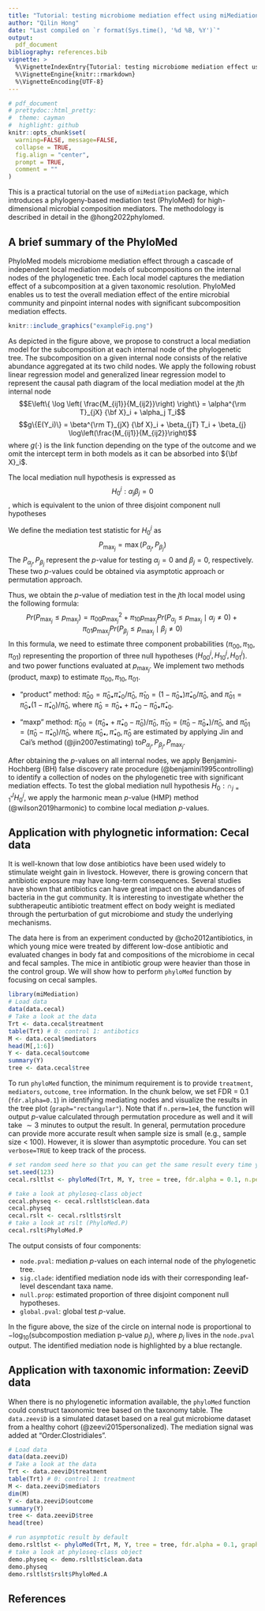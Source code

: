 ```yaml
---
title: "Tutorial: testing microbiome mediation effect using miMediation"
author: "Qilin Hong"
date: "Last compiled on `r format(Sys.time(), '%d %B, %Y')`"
output: 
  pdf_document
bibliography: references.bib 
vignette: >
  %\VignetteIndexEntry{Tutorial: testing microbiome mediation effect using miMediation}
  %\VignetteEngine{knitr::rmarkdown}
  %\VignetteEncoding{UTF-8}
---
```


```r
# pdf_document
# prettydoc::html_pretty:
#  theme: cayman
#  highlight: github
knitr::opts_chunk$set(
  warning=FALSE, message=FALSE,
  collapse = TRUE,
  fig.align = "center",
  prompt = TRUE,
  comment = ""
)
```

This is a practical tutorial on the use of `miMediation` package, which introduces a phylogeny-based mediation test (PhyloMed) for high-dimensional microbial composition mediators. The methodology is described in detail in the @hong2022phylomed.

## A brief summary of the PhyloMed

PhyloMed models microbiome mediation effect through a cascade of independent local mediation models of subcompositions on the internal nodes of the phylogenetic tree. Each local model captures the mediation effect of a subcomposition at a given taxonomic resolution. PhyloMed enables us to test the overall mediation effect of the entire microbial community and pinpoint internal nodes with significant subcomposition mediation effects.

```r
knitr::include_graphics("exampleFig.png")
```

As depicted in the figure above, we propose to construct a local mediation model for the subcomposition at each internal node of the phylogenetic tree. The subcomposition on a given internal node consists of the relative abundance aggregated at its two child nodes. We apply the following robust linear regression model and generalized linear regression model to represent the causal path diagram of the local mediation model at the $j$th internal node
$$E\left\{ \log \left( \frac{M_{ij1}}{M_{ij2}}\right) \right\} = \alpha^{\rm T}_{jX} {\bf X}_i + \alpha_j T_i$$
$$g\{E(Y_i)\} = \beta^{\rm T}_{jX} {\bf X}_i + \beta_{jT} T_i  + \beta_{j} \log\left(\frac{M_{ij1}}{M_{ij2}}\right)$$
where $g(\cdot)$ is the link function depending on the type of the outcome and we omit the intercept term in both models as it can be absorbed into ${\bf X}_i$.  

The local mediation null hypothesis is expressed as $$H_0^j:\alpha_j\beta_j=0$$, which is equivalent to the union of three disjoint component null hypotheses

\begin{align} 
H^{j}_{00}&: \alpha_j = \beta_{j} = 0,\\
H^{j}_{10}&: \alpha_j \neq 0, \beta_{j} = 0,\\
H^{j}_{01}&: \alpha_j = 0, \beta_{j} \neq 0.
\end{align} 

We define the mediation test statistic for $H_0^j$ as $$P_{\max_j}=\max(P_{\alpha_j},P_{\beta_j})$$
The $P_{\alpha_j},P_{\beta_j}$ represent the $p$-value for testing $\alpha_j=0$ and $\beta_j=0$, respectively. These two $p$-values could be obtained via asymptotic approach or permutation approach. 

Thus, we obtain the $p$-value of mediation test in the $j$th local model using the following formula:
$$Pr(P_{\max_j} \leq p_{\max_j})=\pi_{00} p^2_{\max_j} + \pi_{10} p_{\max_j} Pr(P_{\alpha_j} \leq  p_{\max_j} \mid \alpha_j \neq 0) + \pi_{01} p_{\max_j} Pr(P_{\beta_j} \leq p_{\max_j} \mid \beta_j \neq 0)$$
In this formula, we need to estimate three component probabilities ($\pi_{00},\pi_{10},\pi_{01}$) representing the proportion of three null hypotheses ($H^{j}_{00},H^{j}_{10},H^{j}_{01}$).  and two power functions evaluated at $p_{\max_j}$. We implement two methods (product, maxp) to estimate $\pi_{00},\pi_{10},\pi_{01}$. 

- "product" method: 
$\hat{\pi}_{00}=\hat{\pi}_{0\bullet}\hat{\pi}_{\bullet0}/\hat{\pi}_0$, $\hat{\pi}_{10}=(1-\hat{\pi}_{0\bullet})\hat{\pi}_{\bullet0}/\hat{\pi}_0$, and
$\hat{\pi}_{01}=\hat{\pi}_{0\bullet}(1-\hat{\pi}_{\bullet0})/\hat{\pi}_0$, where $\hat{\pi}_0=\hat{\pi}_{0\bullet} + \hat{\pi}_{\bullet0}-\hat{\pi}_{0\bullet}\hat{\pi}_{\bullet0}$.

- "maxp" method: 
$\hat{\pi}_{00}=(\hat{\pi}_{0\bullet}+\hat{\pi}_{\bullet0}-\hat{\pi}_0)/\hat{\pi}_0$, 
$\hat{\pi}_{10}=(\hat{\pi}_0-\hat{\pi}_{0\bullet})/\hat{\pi}_0$, and
$\hat{\pi}_{01}=(\hat{\pi}_0-\hat{\pi}_{\bullet0})/\hat{\pi}_0$, where 
$\hat{\pi}_{0\bullet}, \hat{\pi}_{\bullet0}, \hat{\pi}_0$ are estimated by applying Jin and Cai's method (@jin2007estimating) to$P_{\alpha_j},P_{\beta_j},P_{\max_j}$.

After obtaining the $p$-values on all internal nodes, we apply Benjamini-Hochberg (BH) false discovery rate procedure (@benjamini1995controlling) to identify a collection of nodes on the phylogenetic tree with significant mediation effects. To test the global mediation null hypothesis $H_0: \cap_{j=1}^J H^j_0$, we apply the harmonic mean $p$-value (HMP) method (@wilson2019harmonic) to combine local mediation $p$-values.

## Application with phylognetic information: Cecal data

It is well-known that low dose antibiotics have been used widely to stimulate weight gain in livestock. However, there is growing concern that antibiotic exposure may have long-term consequences. Several studies have shown that antibiotics can have great impact on the abundances of bacteria in the gut community. It is interesting to investigate whether the subtherapeutic antibiotic treatment effect on body weight is mediated through the perturbation of gut microbiome and study the underlying mechanisms.

The data here is from an experiment conducted by @cho2012antibiotics, in which young mice were treated by different low-dose antibiotic and evaluated changes in body fat and compositions of the microbiome in cecal and fecal samples. The mice in antibiotic group were heavier than those in the control group. We will show how to perform `phyloMed` function by focusing on cecal samples.

```r
library(miMediation)
# Load data
data(data.cecal)
# Take a look at the data
Trt <- data.cecal$treatment
table(Trt) # 0: control 1: antibotics
M <- data.cecal$mediators
head(M[,1:6])
Y <- data.cecal$outcome
summary(Y)
tree <- data.cecal$tree
```

To run `phyloMed` function, the minimum requirement is to provide `treatment`, `mediators`, `outcome`, `tree` information. In the chunk below, we set FDR = 0.1 (`fdr.alpha=0.1`) in identifying mediating nodes and visualize the results in the tree plot (`graph="rectangular"`). Note that if `n.perm=1e4`, the function will output $p$-value calculated through permutation procedure as well and it will take $\sim 3$ minutes to output the result. In general, permutation procedure can provide more accurate result when sample size is small (e.g., sample size < 100). However, it is slower than asymptotic procedure. You can set `verbose=TRUE` to keep track of the process. 

```r
# set random seed here so that you can get the same result every time you run the code
set.seed(123)
cecal.rsltlst <- phyloMed(Trt, M, Y, tree = tree, fdr.alpha = 0.1, n.perm = 1e4, graph = "rectangular")

# take a look at phyloseq-class object
cecal.physeq <- cecal.rsltlst$clean.data
cecal.physeq
cecal.rslt <- cecal.rsltlst$rslt
# take a look at rslt (PhyloMed.P)
cecal.rslt$PhyloMed.P
```

The output consists of four components:

  - `node.pval`: mediation $p$-values on each internal node of the phylogenetic tree.
  - `sig.clade`: identified mediation node ids with their corresponding leaf-level descendant taxa name.
  - `null.prop`: estimated proportion of three disjoint component null hypotheses.
  - `global.pval`: global test $p$-value.

In the figure above, the size of the circle on internal node is proportional to $-\log_{10}(\text{subcompostion mediation p-value }p_j)$, where $p_j$ lives in the `node.pval` output. The identified mediation node is highlighted by a blue rectangle. 

## Application with taxonomic information: ZeeviD data

When there is no phylogenetic information available, the `phyloMed` function could construct taxonomic tree based on the taxonomy table. The `data.zeeviD` is a simulated dataset based on a real gut microbiome dataset from a healthy cohort (@zeevi2015personalized). The mediation signal was added at "Order.Clostridiales". 

```r
# Load data
data(data.zeeviD)
# Take a look at the data
Trt <- data.zeeviD$treatment
table(Trt) # 0: control 1: treatment
M <- data.zeeviD$mediators
dim(M)
Y <- data.zeeviD$outcome
summary(Y)
tree <- data.zeeviD$tree
head(tree)
```

```r
# run asymptotic result by default
demo.rsltlst <- phyloMed(Trt, M, Y, tree = tree, fdr.alpha = 0.1, graph = "circular")
# take a look at phyloseq-class object
demo.physeq <- demo.rsltlst$clean.data
demo.physeq
demo.rsltlst$rslt$PhyloMed.A
```

## References

<div id="refs"></div>


